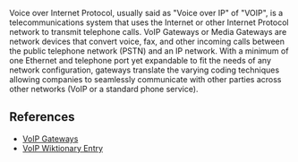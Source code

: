 Voice over Internet Protocol, usually said as "Voice over IP" of "VOIP", is a telecommunications system that uses the Internet or other Internet Protocol network to transmit telephone calls. VoIP Gateways or Media Gateways are network devices that convert voice, fax, and other incoming calls between the public telephone network (PSTN) and an IP network. With a minimum of one Ethernet and telephone port yet expandable to fit the needs of any network configuration, gateways translate the varying coding techniques allowing companies to seamlessly communicate with other parties across other networks (VoIP or a standard phone service).

== References ==
*[http://www.townsendassets.com/cisco/other/voip_gateway.htm VoIP Gateways]
*[http://en.wiktionary.org/wiki/VoIP VoIP Wiktionary Entry]